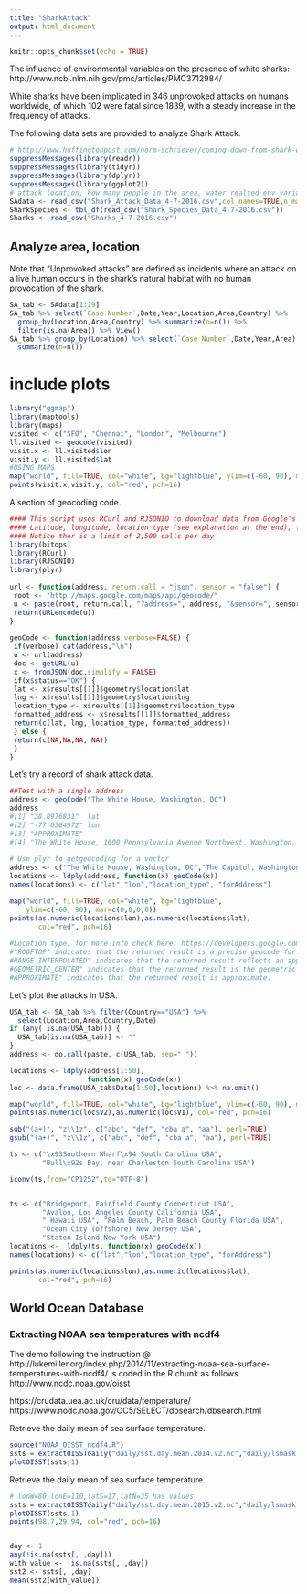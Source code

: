 ```yaml
---
title: "SharkAttack"
output: html_document
---
```


```r
knitr::opts_chunk$set(echo = TRUE)
```

The influence of environmental variables on the presence of white sharks: http://www.ncbi.nlm.nih.gov/pmc/articles/PMC3712984/

White sharks have been implicated in 346 unprovoked attacks on humans worldwide, of which 102 were fatal since 1839, with a steady increase in the frequency of attacks.

The following data sets are provided to analyze Shark Attack.

```r
# http://www.huffingtonpost.com/norm-schriever/coming-down-from-shark-we_b_3740495.html
suppressMessages(library(readr))
suppressMessages(library(tidyr))
suppressMessages(library(dplyr))
suppressMessages(library(ggplot2))
# attack location, how many people in the area, water realted env variables, date, time
SAdata <- read_csv("Shark_Attack_Data_4-7-2016.csv",col_names=TRUE,n_max=5897)
SharkSpecies <- tbl_df(read_csv("Shark_Species_Data_4-7-2016.csv"))
Sharks <- read_csv("Sharks_4-7-2016.csv")
```

## Analyze area, location

Note that "Unprovoked attacks" are defined as incidents where an attack on a live human occurs in the shark’s natural habitat with no human provocation of the shark.

```r
SA_tab <- SAdata[1:19] 
SA_tab %>% select(`Case Number`,Date,Year,Location,Area,Country) %>% 
  group_by(Location,Area,Country) %>% summarize(n=n()) %>% 
  filter(is.na(Area)) %>% View()
SA_tab %>% group_by(Location) %>% select(`Case Number`,Date,Year,Area) %>%
  summarize(n=n())
```

# include plots

```r
library("ggmap")
library(maptools)
library(maps)
visited <- c("SFO", "Chennai", "London", "Melbourne")
ll.visited <- geocode(visited)
visit.x <- ll.visited$lon
visit.y <- ll.visited$lat
#USING MAPS
map("world", fill=TRUE, col="white", bg="lightblue", ylim=c(-60, 90), mar=c(0,0,0,0))
points(visit.x,visit.y, col="red", pch=16)
```

A section of geocoding code.

```r
#### This script uses RCurl and RJSONIO to download data from Google's API:
#### Latitude, longitude, location type (see explanation at the end), formatted address
#### Notice ther is a limit of 2,500 calls per day
library(bitops) 
library(RCurl)
library(RJSONIO)
library(plyr)
 
url <- function(address, return.call = "json", sensor = "false") {
 root <- "http://maps.google.com/maps/api/geocode/"
 u <- paste(root, return.call, "?address=", address, "&sensor=", sensor, sep = "")
 return(URLencode(u))
}
 
geoCode <- function(address,verbose=FALSE) {
 if(verbose) cat(address,"\n")
 u <- url(address)
 doc <- getURL(u)
 x <- fromJSON(doc,simplify = FALSE)
 if(x$status=="OK") {
 lat <- x$results[[1]]$geometry$location$lat
 lng <- x$results[[1]]$geometry$location$lng
 location_type <- x$results[[1]]$geometry$location_type
 formatted_address <- x$results[[1]]$formatted_address
 return(c(lat, lng, location_type, formatted_address))
 } else {
 return(c(NA,NA,NA, NA))
 }
}
```

Let's try a record of shark attack data.

```r
##Test with a single address
address <- geoCode("The White House, Washington, DC")
address
#[1] "38.8976831"  lat
#[2] "-77.0364972" lon
#[3] "APPROXIMATE"
#[4] "The White House, 1600 Pennsylvania Avenue Northwest, Washington, D.C., DC 20500, USA"
 
# Use plyr to getgeocoding for a vector
address <- c("The White House, Washington, DC","The Capitol, Washington, DC")
locations <- ldply(address, function(x) geoCode(x))
names(locations) <- c("lat","lon","location_type", "forAddress")

map("world", fill=TRUE, col="white", bg="lightblue", 
    ylim=c(-60, 90), mar=c(0,0,0,0))
points(as.numeric(locations$lon),as.numeric(locations$lat), 
       col="red", pch=16)
 
#Location type, for more info check here: https://developers.google.com/maps/documentation/directions/
#"ROOFTOP" indicates that the returned result is a precise geocode for which we have location information accurate down to street address precision.
#RANGE_INTERPOLATED" indicates that the returned result reflects an approximation (usually on a road) interpolated between two precise points (such as intersections). Interpolated results are generally returned when rooftop geocodes are unavailable for a street address.
#GEOMETRIC_CENTER" indicates that the returned result is the geometric center of a result such as a polyline (for example, a street) or polygon (region).
#APPROXIMATE" indicates that the returned result is approximate.
```

Let's plot the attacks in USA.

```r
USA_tab <- SA_tab %>% filter(Country=="USA") %>%
  select(Location,Area,Country,Date) 
if (any( is.na(USA_tab))) {
  USA_tab[is.na(USA_tab)] <- ""
}
address <- do.call(paste, c(USA_tab, sep=" "))

locations <- ldply(address[1:50],
                   function(x) geoCode(x))
loc <- data.frame(USA_tab$Date[1:50],locations) %>% na.omit()

map("world", fill=TRUE, col="white", bg="lightblue", ylim=c(-60, 90), mar=c(0,0,0,0))
points(as.numeric(loc$V2),as.numeric(loc$V1), col="red", pch=16)

sub("(a+)", "z\\1z", c("abc", "def", "cba a", "aa"), perl=TRUE)
gsub("(a+)", "z\\1z", c("abc", "def", "cba a", "aa"), perl=TRUE)

ts <- c("\x93Southern Wharf\x94 South Carolina USA",
        "Bull\x92s Bay, near Charleston South Carolina USA")

iconv(ts,from="CP1252",to="UTF-8") 


ts <- c("Bridgeport, Fairfield County Connecticut USA",
        "Avalon, Los Angeles County California USA",
        " Hawaii USA", "Palm Beach, Palm Beach County Florida USA",
        "Ocean City (offshore) New Jersey USA",
        "Staten Island New York USA")
locations <-  ldply(ts, function(x) geoCode(x))
names(locations) <- c("lat","lon","location_type", "forAddress")

points(as.numeric(locations$lon),as.numeric(locations$lat), 
       col="red", pch=16)
```

## World Ocean Database
### Extracting NOAA sea temperatures with ncdf4
The demo following the instruction @ http://lukemiller.org/index.php/2014/11/extracting-noaa-sea-surface-temperatures-with-ncdf4/ is coded in the R chunk as follows.
http://www.ncdc.noaa.gov/oisst

https://crudata.uea.ac.uk/cru/data/temperature/
https://www.nodc.noaa.gov/OC5/SELECT/dbsearch/dbsearch.html

Retrieve the daily mean of sea surface temperature.

```r
source("NOAA_OISST_ncdf4.R")
ssts = extractOISSTdaily("daily/sst.day.mean.2014.v2.nc","daily/lsmask.oisst.v2.nc",lonW=0.125,lonE=359.875,latS=-89.875,latN=89.875,date1='2014-11-23',date2='2014-11-24')
plotOISST(ssts,1)
```

Retrieve the daily mean of sea surface temperature.

```r
# lonW=80,lonE=110,latS=17,latN=35 has values
ssts = extractOISSTdaily("daily/sst.day.mean.2015.v2.nc","daily/lsmask.oisst.v2.nc",lonW=80,lonE=110,latS=20,latN=35,date1='2015-09-20',date2='2015-09-21')
plotOISST(ssts,1)
points(98.7,29.94, col="red", pch=16)


day <- 1
any(!is.na(ssts[, ,day]))
with_value <- !is.na(ssts[, ,day])
sst2 <- ssts[, ,day]
mean(sst2[with_value])
```

